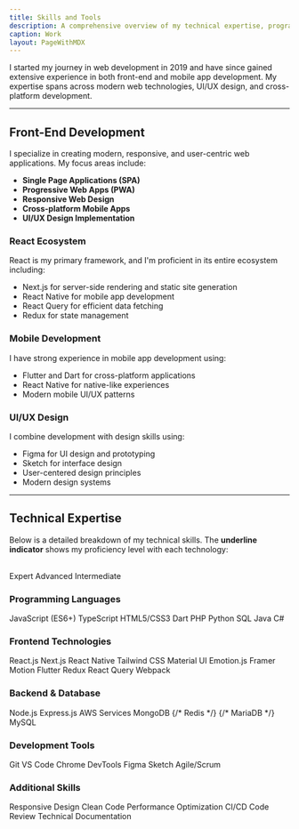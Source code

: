 ```yaml
---
title: Skills and Tools
description: A comprehensive overview of my technical expertise, programming languages, and development tools.
caption: Work
layout: PageWithMDX
---
```



I started my journey in web development in 2019 and have since gained extensive experience in both front-end and mobile app development. My expertise spans across modern web technologies, UI/UX design, and cross-platform development.

---

## Front-End Development

I specialize in creating modern, responsive, and user-centric web applications. My focus areas include:

- **Single Page Applications (SPA)**
- **Progressive Web Apps (PWA)**
- **Responsive Web Design**
- **Cross-platform Mobile Apps**
- **UI/UX Design Implementation**

### React Ecosystem

React is my primary framework, and I'm proficient in its entire ecosystem including:

- Next.js for server-side rendering and static site generation
- React Native for mobile app development
- React Query for efficient data fetching
- Redux for state management

### Mobile Development

I have strong experience in mobile app development using:

- Flutter and Dart for cross-platform applications
- React Native for native-like experiences
- Modern mobile UI/UX patterns

### UI/UX Design

I combine development with design skills using:

- Figma for UI design and prototyping
- Sketch for interface design
- User-centered design principles
- Modern design systems

---

## Technical Expertise

Below is a detailed breakdown of my technical skills. The **underline indicator** shows my proficiency level with each technology:

<br />
<HStack spacing={8}>
  <Label indicator={100}>Expert</Label>
  <Label indicator={75}>Advanced</Label>
  <Label indicator={50}>Intermediate</Label>
</HStack>

### Programming Languages

<VStack spacing={12}>
  <HStack spacing={8}>
    <Label indicator={90}>JavaScript (ES6+)</Label>
    <Label indicator={90}>TypeScript</Label>
    <Label indicator={90}>HTML5/CSS3</Label>
    <Label indicator={65}>Dart</Label>
  </HStack>
  <HStack spacing={8}>
    <Label indicator={50}>PHP</Label>
    <Label indicator={25}>Python</Label>
    <Label indicator={25}>SQL</Label>
    <Label indicator={25}>Java</Label>
    <Label indicator={25}>C#</Label>
  </HStack>
</VStack>

### Frontend Technologies

<VStack spacing={12}>
  <HStack spacing={8}>
    <Label indicator={90}>React.js</Label>
    <Label indicator={90}>Next.js</Label>
    <Label indicator={850}>React Native</Label>
  </HStack>
  <HStack spacing={8}>
    <Label indicator={40}>Tailwind CSS</Label>
    <Label indicator={85}>Material UI</Label>
    <Label indicator={85}>Emotion.js</Label>
    <Label indicator={35}>Framer Motion</Label>
  </HStack>
  <HStack spacing={8}>
    <Label indicator={75}>Flutter</Label>
    <Label indicator={75}>Redux</Label>
    <Label indicator={75}>React Query</Label>
    <Label indicator={50}>Webpack</Label>
  </HStack>
</VStack>

### Backend & Database

<VStack spacing={12}>
  <HStack spacing={8}>
    <Label indicator={75}>Node.js</Label>
    <Label indicator={55}>Express.js</Label>
    <Label indicator={50}>AWS Services</Label>
  </HStack>
  <HStack spacing={8}>
    <Label indicator={55}>MongoDB</Label>
    {/* <Label indicator={75}>Redis</Label> */}
    {/* <Label indicator={25}>MariaDB</Label> */}
    <Label indicator={45}>MySQL</Label>
  </HStack>
</VStack>

### Development Tools

<VStack spacing={12}>
  <HStack spacing={8}>
    <Label indicator={100}>Git</Label>
    <Label indicator={100}>VS Code</Label>
    <Label indicator={100}>Chrome DevTools</Label>
  </HStack>
  <HStack spacing={8}>
    <Label indicator={100}>Figma</Label>
    <Label indicator={75}>Sketch</Label>
    <Label indicator={75}>Agile/Scrum</Label>
  </HStack>
</VStack>

### Additional Skills

<VStack spacing={12}>
  <HStack spacing={8}>
    <Label indicator={100}>Responsive Design</Label>
    <Label indicator={100}>Clean Code</Label>
    <Label indicator={75}>Performance Optimization</Label>
  </HStack>
  <HStack spacing={8}>
    <Label indicator={75}>CI/CD</Label>
    <Label indicator={75}>Code Review</Label>
    <Label indicator={75}>Technical Documentation</Label>
  </HStack>
</VStack>
